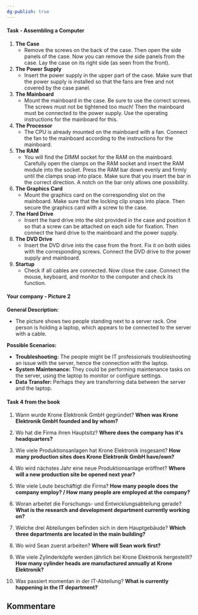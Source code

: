 ```yaml
---
dg-publish: true
---
```


#### Task - Assembling a Computer

1. **The Case**
   - Remove the screws on the back of the case. Then open the side panels of the case. Now you can remove the side panels from the case. Lay the case on its right side (as seen from the front).
2. **The Power Supply**
   - Insert the power supply in the upper part of the case. Make sure that the power supply is installed so that the fans are free and not covered by the case panel.
3. **The Mainboard**
   - Mount the mainboard in the case. Be sure to use the correct screws. The screws must not be tightened too much! Then the mainboard must be connected to the power supply. Use the operating instructions for the mainboard for this.
4. **The Processor**
   - The CPU is already mounted on the mainboard with a fan. Connect the fan to the mainboard according to the instructions for the mainboard.
5. **The RAM**
   - You will find the DIMM socket for the RAM on the mainboard. Carefully open the clamps on the RAM socket and insert the RAM module into the socket. Press the RAM bar down evenly and firmly until the clamps snap into place. Make sure that you insert the bar in the correct direction. A notch on the bar only allows one possibility.
6. **The Graphics Card**
   - Mount the graphics card on the corresponding slot on the mainboard. Make sure that the locking clip snaps into place. Then secure the graphics card with a screw to the case.
7. **The Hard Drive**
   - Insert the hard drive into the slot provided in the case and position it so that a screw can be attached on each side for fixation. Then connect the hard drive to the mainboard and the power supply.
8. **The DVD Drive**
   - Insert the DVD drive into the case from the front. Fix it on both sides with the corresponding screws. Connect the DVD drive to the power supply and mainboard.
9. **Startup**
   - Check if all cables are connected. Now close the case. Connect the mouse, keyboard, and monitor to the computer and check its function.

#### Your company - Picture 2

**General Description:**

- The picture shows two people standing next to a server rack. One person is holding a laptop, which appears to be connected to the server with a cable.

**Possible Scenarios:**

- **Troubleshooting:** The people might be IT professionals troubleshooting an issue with the server, hence the connection with the laptop.
- **System Maintenance:** They could be performing maintenance tasks on the server, using the laptop to monitor or configure settings.
- **Data Transfer:** Perhaps they are transferring data between the server and the laptop.

#### Task 4 from the book

1.  Wann wurde Krone Elektronik GmbH gegründet?
    **When was Krone Elektronik GmbH founded and by whom?**
2.  Wo hat die Firma ihren Hauptsitz?
    **Where does the company has it's headquarters?**
3.  Wie viele Produktionsanlagen hat Krone Elektronik insgesamt?
    **How many production sites does Krone Elektronik GmbH have/own?**
4.  Wo wird nächstes Jahr eine neue Produktionsanlage eröffnet?
    **Where will a new production site be opened next year?**
5.  Wie viele Leute beschäftigt die Firma?
    **How many people does the company employ? / How many people are employed at the company?**

6.  Woran arbeitet die Forschungs- und Entwicklungsabteilung gerade?
    **What is the research and development department currently working on?**

7.  Welche drei Abteilungen befinden sich in dem Hauptgebäude?
    **Which three departments are located in the main building?**

8.  Wo wird Sean zuerst arbeiten?
    **Where will Sean work first?**

9.  Wie viele Zylinderköpfe werden jährlich bei Krone Elektronik hergestellt?
    **How many cylinder heads are manufactured annually at Krone Elektronik?**

10. Was passiert momentan in der IT-Abteilung?
    **What is currently happening in the IT department?**


## Kommentare

<br />
<br />

<Comments />
